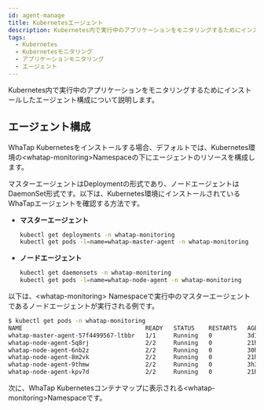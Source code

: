 ```yaml
---
id: agent-manage
title: Kubernetesエージェント
description: Kubernetes内で実行中のアプリケーションをモニタリングするためにインストールしたエージェント構成について説明します。
tags:
  - Kubernetes
  - Kubernetesモニタリング
  - アプリケーションモニタリング
  - エージェント
---
```


Kubernetes内で実行中のアプリケーションをモニタリングするためにインストールしたエージェント構成について説明します。

## エージェント構成

WhaTap Kubernetesをインストールする場合、デフォルトでは、Kubernetes環境の&lt;whatap-monitoring&gt;Namespaceの下にエージェントのリソースを構成します。

マスターエージェントはDeploymentの形式であり、ノードエージェントはDaemonSet形式です。以下は、Kubernetes環境にインストールされているWhaTapエージェントを確認する方法です。

-   **マスターエージェント**

    ```bash
    kubectl get deployments -n whatap-monitoring 
    kubectl get pods -l=name=whatap-master-agent -n whatap-monitoring
    ```

-   **ノードエージェント**

    ```bash
    kubectl get daemonsets -n whatap-monitoring
    kubectl get pods -l=name=whatap-node-agent -n whatap-monitoring
    ```

以下は、&lt;whatap-monitoring&gt; Namespaceで実行中のマスターエージェントであるノードエージェントが実行される例です。

```bash
$ kubectl get pods -n whatap-monitoring
NAME                                   READY   STATUS    RESTARTS   AGE
whatap-master-agent-57f4499567-ltbbr   1/1     Running   0          3d19h
whatap-node-agent-5q8rj                2/2     Running   0          21h
whatap-node-agent-6nb2z                2/2     Running   0          30h
whatap-node-agent-8m2vk                2/2     Running   0          21h
whatap-node-agent-9thmw                2/2     Running   0          3h31m
whatap-node-agent-kpv7d                2/2     Running   0          21h
```

次に、WhaTap Kubernetesコンテナマップに表示される&lt;whatap-monitoring&gt;Namespaceです。

<ImgLang img='whatap_kubernetes_container_whatap_monitoring.png' desc='コンテナマップ内のwhatap-monitoring Namespace' />